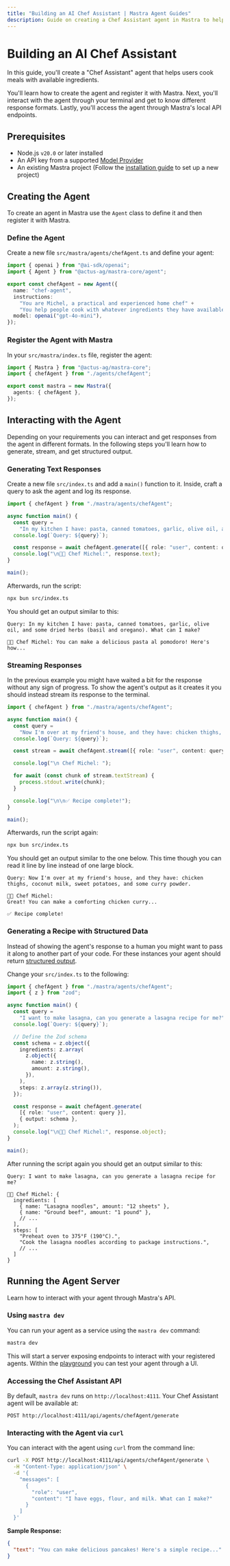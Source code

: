 ```yaml
---
title: "Building an AI Chef Assistant | Mastra Agent Guides"
description: Guide on creating a Chef Assistant agent in Mastra to help users cook meals with available ingredients.
---
```



# Building an AI Chef Assistant

In this guide, you'll create a "Chef Assistant" agent that helps users cook meals with available ingredients.

You'll learn how to create the agent and register it with Mastra. Next, you'll interact with the agent through your terminal and get to know different response formats. Lastly, you'll access the agent through Mastra's local API endpoints.

<YouTube id="_tZhOqHCrF0" />

## Prerequisites

- Node.js `v20.0` or later installed
- An API key from a supported [Model Provider](/docs/getting-started/model-providers)
- An existing Mastra project (Follow the [installation guide](/docs/getting-started/installation) to set up a new project)

## Creating the Agent

To create an agent in Mastra use the `Agent` class to define it and then register it with Mastra.

<Steps>

### Define the Agent

Create a new file `src/mastra/agents/chefAgent.ts` and define your agent:

```ts copy filename="src/mastra/agents/chefAgent.ts"
import { openai } from "@ai-sdk/openai";
import { Agent } from "@actus-ag/mastra-core/agent";

export const chefAgent = new Agent({
  name: "chef-agent",
  instructions:
    "You are Michel, a practical and experienced home chef" +
    "You help people cook with whatever ingredients they have available.",
  model: openai("gpt-4o-mini"),
});
```

### Register the Agent with Mastra

In your `src/mastra/index.ts` file, register the agent:

```ts copy filename="src/mastra/index.ts" {2, 5}
import { Mastra } from "@actus-ag/mastra-core";
import { chefAgent } from "./agents/chefAgent";

export const mastra = new Mastra({
  agents: { chefAgent },
});
```

</Steps >

## Interacting with the Agent

Depending on your requirements you can interact and get responses from the agent in different formats. In the following steps you'll learn how to generate, stream, and get structured output.

<Steps>

### Generating Text Responses

Create a new file `src/index.ts` and add a `main()` function to it. Inside, craft a query to ask the agent and log its response.

```ts copy filename="src/index.ts"
import { chefAgent } from "./mastra/agents/chefAgent";

async function main() {
  const query =
    "In my kitchen I have: pasta, canned tomatoes, garlic, olive oil, and some dried herbs (basil and oregano). What can I make?";
  console.log(`Query: ${query}`);

  const response = await chefAgent.generate([{ role: "user", content: query }]);
  console.log("\n👨‍🍳 Chef Michel:", response.text);
}

main();
```

Afterwards, run the script:

```bash copy
npx bun src/index.ts
```

You should get an output similar to this:

```
Query: In my kitchen I have: pasta, canned tomatoes, garlic, olive oil, and some dried herbs (basil and oregano). What can I make?

👨‍🍳 Chef Michel: You can make a delicious pasta al pomodoro! Here's how...
```

### Streaming Responses

In the previous example you might have waited a bit for the response without any sign of progress. To show the agent's output as it creates it you should instead stream its response to the terminal.

```ts copy filename="src/index.ts"
import { chefAgent } from "./mastra/agents/chefAgent";

async function main() {
  const query =
    "Now I'm over at my friend's house, and they have: chicken thighs, coconut milk, sweet potatoes, and some curry powder.";
  console.log(`Query: ${query}`);

  const stream = await chefAgent.stream([{ role: "user", content: query }]);

  console.log("\n Chef Michel: ");

  for await (const chunk of stream.textStream) {
    process.stdout.write(chunk);
  }

  console.log("\n\n✅ Recipe complete!");
}

main();
```

Afterwards, run the script again:

```bash copy
npx bun src/index.ts
```

You should get an output similar to the one below. This time though you can read it line by line instead of one large block.

```
Query: Now I'm over at my friend's house, and they have: chicken thighs, coconut milk, sweet potatoes, and some curry powder.

👨‍🍳 Chef Michel:
Great! You can make a comforting chicken curry...

✅ Recipe complete!
```

### Generating a Recipe with Structured Data

Instead of showing the agent's response to a human you might want to pass it along to another part of your code. For these instances your agent should return [structured output](../../docs/agents/overview.mdx#4-structured-output).

Change your `src/index.ts` to the following:

```ts copy filename="src/index.ts"
import { chefAgent } from "./mastra/agents/chefAgent";
import { z } from "zod";

async function main() {
  const query =
    "I want to make lasagna, can you generate a lasagna recipe for me?";
  console.log(`Query: ${query}`);

  // Define the Zod schema
  const schema = z.object({
    ingredients: z.array(
      z.object({
        name: z.string(),
        amount: z.string(),
      }),
    ),
    steps: z.array(z.string()),
  });

  const response = await chefAgent.generate(
    [{ role: "user", content: query }],
    { output: schema },
  );
  console.log("\n👨‍🍳 Chef Michel:", response.object);
}

main();
```

After running the script again you should get an output similar to this:

```
Query: I want to make lasagna, can you generate a lasagna recipe for me?

👨‍🍳 Chef Michel: {
  ingredients: [
    { name: "Lasagna noodles", amount: "12 sheets" },
    { name: "Ground beef", amount: "1 pound" },
    // ...
  ],
  steps: [
    "Preheat oven to 375°F (190°C).",
    "Cook the lasagna noodles according to package instructions.",
    // ...
  ]
}
```

</Steps >

## Running the Agent Server

Learn how to interact with your agent through Mastra's API.

<Steps>

### Using `mastra dev`

You can run your agent as a service using the `mastra dev` command:

```bash copy
mastra dev
```

This will start a server exposing endpoints to interact with your registered agents. Within the [playground](../../docs/server-db/local-dev-playground.mdx) you can test your agent through a UI.

### Accessing the Chef Assistant API

By default, `mastra dev` runs on `http://localhost:4111`. Your Chef Assistant agent will be available at:

```
POST http://localhost:4111/api/agents/chefAgent/generate
```

### Interacting with the Agent via `curl`

You can interact with the agent using `curl` from the command line:

```bash copy
curl -X POST http://localhost:4111/api/agents/chefAgent/generate \
  -H "Content-Type: application/json" \
  -d '{
    "messages": [
      {
        "role": "user",
        "content": "I have eggs, flour, and milk. What can I make?"
      }
    ]
  }'
```

**Sample Response:**

```json
{
  "text": "You can make delicious pancakes! Here's a simple recipe..."
}
```

</Steps>
